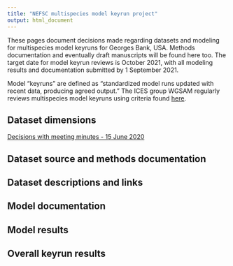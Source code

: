 ```yaml
---
title: "NEFSC multispecies model keyrun project"
output: html_document
---
```


 <!-- ADD LINKS BELOW, note, using the RMD link syntax will open the presentation in the same tab, which is annoying. Use the html with the "_blank" to fix that behavior -->

These pages document decisions made regarding datasets and modeling for multispecies model keyruns for Georges Bank, USA. Methods documentation and eventually draft manuscripts will be found here too. The target date for model keyrun reviews is October 2021, with all modeling results and documentation submitted by 1 September 2021.

Model "keyruns" are defined as "standardized model runs updated with recent data, producing agreed output." The ICES group WGSAM regularly reviews multispecies model keyruns using criteria found [here](https://ices-eg.github.io/wg_WGSAM/ReviewCriteria.html). 

## Dataset dimensions

<a href="https://noaa-edab.github.io/ms-keyrun/DatasetDimensions.html" target="_blank"> Decisions with meeting minutes - 15 June 2020 </a>

## Dataset source and methods documentation

## Dataset descriptions and links

## Model documentation

## Model results

## Overall keyrun results

